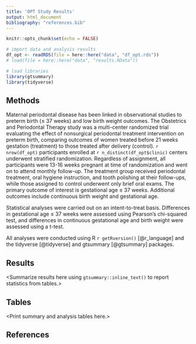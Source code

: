 ```yaml
---
title: 'OPT Study Results'
output: html_document
bibliography: "references.bib"
---
```


```r
knitr::opts_chunk$set(echo = FALSE)

# import data and analysis results
df_opt <- readRDS(file = here::here("data", "df_opt.rds"))
# load(file = here::here("data", "results.RData"))

# load libraries
library(gtsummary)
library(tidyverse)
```

## Methods

Maternal periodontal disease has been linked in observational studies to preterm birth (≤ 37 weeks) and low birth weight outcomes.
The Obstetrics and Periodontal Therapy study was a multi-center randomized trial evaluating the effect of nonsurgical periodontal treatment intervention on preterm birth, comparing outcomes of women treated before 21 weeks gestation (treatment) to those treated after delivery (control).
`r nrow(df_opt)` participants enrolled at `r n_distinct(df_opt$clinic)` centers underwent stratified randomization.
Regardless of assignment, all participants were 13-16 weeks pregnant at time of randomization and went on to attend monthly follow-up.
The treatment group received periodontal treatment, oral hygiene instruction, and tooth polishing at their follow-ups, while those assigned to control underwent only brief oral exams.
The primary outcome of interest is gestational age ≤ 37 weeks. 
Additional outcomes include continuous birth weight and gestational age.

Statistical analyses were carried out on an intent-to-treat basis.
Differences in gestational age ≤ 37 weeks were assessed using Pearson's chi-squared test, and
differences in continuous gestational age and birth weight were assessed using a t-test.

All analyses were conducted using R `r getRversion()` [@r_language] and the tidyverse [@tidyverse] and gtsummary [@gtsummary] packages.

## Results

<Summarize results here using `gtsummary::inline_text()` to report statistics from tables.>

## Tables

<Print summary and analysis tables here.>

## References


